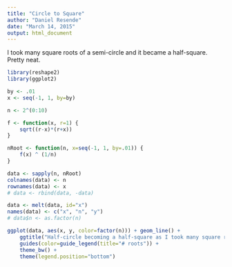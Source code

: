 ```yaml
---
title: "Circle to Square"
author: "Daniel Resende"
date: "March 14, 2015"
output: html_document
---
```


I took many square roots of a semi-circle and it became a half-square.
Pretty neat.

```r
library(reshape2)
library(ggplot2)

by <- .01
x <- seq(-1, 1, by=by)

n <- 2^(0:10)

f <- function(x, r=1) {
    sqrt((r-x)*(r+x))
}

nRoot <- function(n, x=seq(-1, 1, by=.01)) {
    f(x) ^ (1/n)
}

data <- sapply(n, nRoot)
colnames(data) <- n
rownames(data) <- x
# data <- rbind(data, -data)

data <- melt(data, id="x")
names(data) <- c("x", "n", "y")
# data$n <- as.factor(n)

ggplot(data, aes(x, y, color=factor(n))) + geom_line() +
    ggtitle("Half-circle becoming a half-square as I took many square roots") +
    guides(color=guide_legend(title="# roots")) +
    theme_bw() +
    theme(legend.position="bottom")
```
